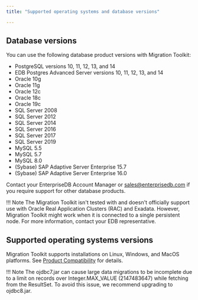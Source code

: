 ```yaml
---
title: "Supported operating systems and database versions"

---
```


<div id="supported_operating_systems_and_database_versions" class="registered_link"></div>

## Database versions

You can use the following database product versions with Migration Toolkit:

-   PostgreSQL versions 10, 11, 12, 13, and 14
-   EDB Postgres Advanced Server versions 10, 11, 12, 13, and 14
-   Oracle 10g
-   Oracle 11g
-   Oracle 12c
-   Oracle 18c
-   Oracle 19c
-   SQL Server 2008
-   SQL Server 2012
-   SQL Server 2014
-   SQL Server 2016
-   SQL Server 2017
-   SQL Server 2019
-   MySQL 5.5
-   MySQL 5.7
-   MySQL 8.0
-   (Sybase) SAP Adaptive Server Enterprise 15.7
-   (Sybase) SAP Adaptive Server Enterprise 16.0

Contact your EnterpriseDB Account Manager or [sales@enterprisedb.com](mailto:sales@enterprisedb.com) if you require support for other database products.

!!! Note
    The Migration Toolkit isn't tested with and doesn't officially support use with Oracle Real Application Clusters (RAC) and Exadata. However, Migration Toolkit might work when it is connected to a single persistent node. For more information, contact your EDB representative.

## Supported operating systems versions

Migration Toolkit supports installations on Linux, Windows, and MacOS platforms. See [Product Compatibility](https://www.enterprisedb.com/platform-compatibility#mtk) for details.


!!! Note
    The ojdbc7.jar can cause large data migrations to be incomplete due to a limit on records over Integer.MAX_VALUE (2147483647) while fetching from the ResultSet. To avoid this issue, we recommend upgrading to ojdbc8.jar.
